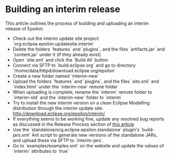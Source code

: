 =Building an interim release=
This article outlines the process of building and uploading an interim release of Epsilon.

* Check out the interim update site project: `org.eclipse.epsilon.updatesite.interim`
* Delete the folders `features` and `plugins`, and the files `artifacts.jar` and `content.jar` under it (if they already exist)
* Open `site.xml` and click the `Build All` button
* Connect via SFTP to `build.eclipse.org` and go to directory `/home/data/httpd/download.eclipse.org/epsilon`
* Create a new folder named `interim-new`
* Upload the folders `features` and `plugins`, and the files `site.xml` and `index.html` under the `interim-new` remote folder
* When uploading is complete, rename the `interim` remote folder to `interim-old` and the `interim-new` folder to `interim`
* Try to install the new interim version on a clean Eclipse Modelling distribution through the interim update site: [[http://download.eclipse.org/epsilon/interim/]]
* If everything seems to be working fine, update any resolved bug reports as discussed in the Release Process section of [[../resolved-bugs|this article]]
* Use the `standalone/org.eclipse.epsilon.standalone` plugin's `build-jars.xml` Ant script to generate new versions of the standalone JARs, and upload these via SFTP to `interim-jars`.
* Go to `examples/examples.xml` on the website and update the values of `interim` attributes to `true`